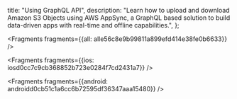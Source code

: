   title: "Using GraphQL API",
  description: "Learn how to upload and download Amazon S3 Objects using AWS AppSync, a GraphQL based solution to build data-driven apps with real-time and offline capabilities.",
};






<Fragments fragments={{all: alle56c8e9b99811a899efd414e38fe0b6633}} />




<Fragments fragments={{ios: iosd0cc7c9cb368852b723e0284f7cd2431a7}} />



<Fragments fragments={{android: androidd0cb51c1a6cc6b72595df36347aaa15480}} /> 